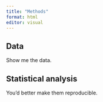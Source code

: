 ```yaml
---
title: "Methods"
format: html
editor: visual
---
```


## Data

Show me the data.

## Statistical analysis

You'd better make them reproducible.
